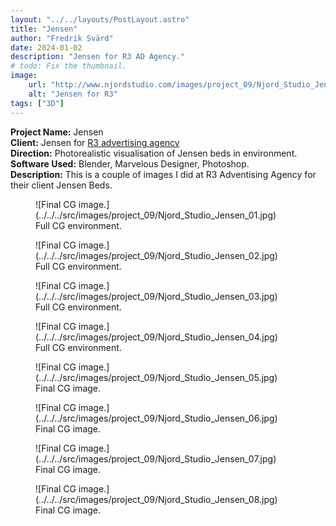 ```yaml
---
layout: "../../layouts/PostLayout.astro"
title: "Jensen"
author: "Fredrik Svärd"
date: 2024-01-02
description: "Jensen for R3 AD Agency."
# todo: Fix the thumbnail.
image:
    url: "http://www.njordstudio.com/images/project_09/Njord_Studio_Jensen_01.jpg"
    alt: "Jensen for R3"
tags: ["3D"]
---
```



<b>Project Name:</b> Jensen<br />
<b>Client:</b> Jensen for <a href="https://www.r-3.se/">R3 advertising agency</a><br />
<b>Direction:</b> Photorealistic visualisation of Jensen beds in environment.<br />
<b>Software Used:</b> Blender, Marvelous Designer, Photoshop.<br />
<b>Description:</b> This is a couple of images I did at R3 Adventising Agency for their client Jensen Beds.<br />

<figure data-lightbox="true">
    ![Final CG image.](../../../src/images/project_09/Njord_Studio_Jensen_01.jpg)
    <figcaption>Full CG environment.</figcaption>
</figure>

<figure data-lightbox="true">
    ![Final CG image.](../../../src/images/project_09/Njord_Studio_Jensen_02.jpg)
    <figcaption>Full CG environment.</figcaption>
</figure>

<figure data-lightbox="true">
    ![Final CG image.](../../../src/images/project_09/Njord_Studio_Jensen_03.jpg)
    <figcaption>Full CG environment.</figcaption>
</figure>

<figure data-lightbox="true">
    ![Final CG image.](../../../src/images/project_09/Njord_Studio_Jensen_04.jpg)
    <figcaption>Full CG environment.</figcaption>
</figure>

<figure data-lightbox="true">
    ![Final CG image.](../../../src/images/project_09/Njord_Studio_Jensen_05.jpg)
    <figcaption>Final CG image.</figcaption>
</figure>

<figure data-lightbox="true">
    ![Final CG image.](../../../src/images/project_09/Njord_Studio_Jensen_06.jpg)
    <figcaption>Final CG image.</figcaption>
</figure>

<figure data-lightbox="true">
    ![Final CG image.](../../../src/images/project_09/Njord_Studio_Jensen_07.jpg)
    <figcaption>Final CG image.</figcaption>
</figure>

<figure data-lightbox="true">
    ![Final CG image.](../../../src/images/project_09/Njord_Studio_Jensen_08.jpg)
    <figcaption>Final CG image.</figcaption>
</figure>